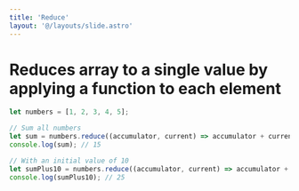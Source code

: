 ```yaml
---
title: 'Reduce'
layout: '@/layouts/slide.astro'
---
```


# Reduces array to a single value by applying a function to each element

```javascript
let numbers = [1, 2, 3, 4, 5];

// Sum all numbers
let sum = numbers.reduce((accumulator, current) => accumulator + current, 0);
console.log(sum); // 15

// With an initial value of 10
let sumPlus10 = numbers.reduce((accumulator, current) => accumulator + current, 10);
console.log(sumPlus10); // 25
```
